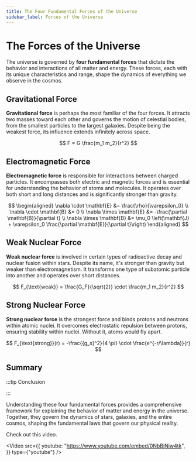 ```yaml
---
title: The Four Fundamental Forces of the Universe
sidebar_label: Forces of the Universe
---
```



# The Forces of the Universe

The universe is governed by **four fundamental forces** that dictate the behavior and interactions of all matter and energy. These forces, each with its unique characteristics and range, shape the dynamics of everything we observe in the cosmos.

## Gravitational Force

**Gravitational force** is perhaps the most familiar of the four forces. It attracts two masses toward each other and governs the motion of celestial bodies, from the smallest particles to the largest galaxies. Despite being the weakest force, its influence extends infinitely across space.

$$
F = G \frac{m_1 m_2}{r^2}
$$

## Electromagnetic Force

**Electromagnetic force** is responsible for interactions between charged particles. It encompasses both electric and magnetic forces and is essential for understanding the behavior of atoms and molecules. It operates over both short and long distances and is significantly stronger than gravity.

$$
\begin{aligned}
\nabla \cdot \mathbf{E} &= \frac{\rho}{\varepsilon_0} \\
\nabla \cdot \mathbf{B} &= 0 \\
\nabla \times \mathbf{E} &= -\frac{\partial \mathbf{B}}{\partial t} \\
\nabla \times \mathbf{B} &= \mu_0 \left(\mathbf{J} + \varepsilon_0 \frac{\partial \mathbf{E}}{\partial t}\right)
\end{aligned}
$$

## Weak Nuclear Force

**Weak nuclear force** is involved in certain types of radioactive decay and nuclear fusion within stars. Despite its name, it's stronger than gravity but weaker than electromagnetism. It transforms one type of subatomic particle into another and operates over short distances.

$$
F_{\text{weak}} = \frac{G_F}{\sqrt{2}} \cdot \frac{m_1 m_2}{r^2}
$$

## Strong Nuclear Force

**Strong nuclear force** is the strongest force and binds protons and neutrons within atomic nuclei. It overcomes electrostatic repulsion between protons, ensuring stability within nuclei. Without it, atoms would fly apart.

$$
F_{\text{strong}}(r) = -\frac{{g_s}^2}{4 \pi} \cdot \frac{e^{-r/\lambda}}{r}
$$

## Summary

:::tip Conclusion


:::

Understanding these four fundamental forces provides a comprehensive framework for explaining the behavior of matter and energy in the universe. Together, they govern the dynamics of stars, galaxies, and the entire cosmos, shaping the fundamental laws that govern our physical reality.

Check out this video.

<div className="video-container">

<Video
  src={{
    youtube: "https://www.youtube.com/embed/0NbBjNiw4tk",
  }}
  type={"youtube"}
/>

</div>